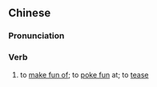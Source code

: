 ==Chinese==
{{zh-forms|s=调笑}}

===Pronunciation===
{{zh-pron
|m=tiáoxiào
|c=tiu4 siu3
|mn=qz,xm,zz:tiâu-chhiò
|cat=v
}}

===Verb===
{{zh-verb}}

# to [[make fun of]]; to [[poke fun]] at; to [[tease]]
